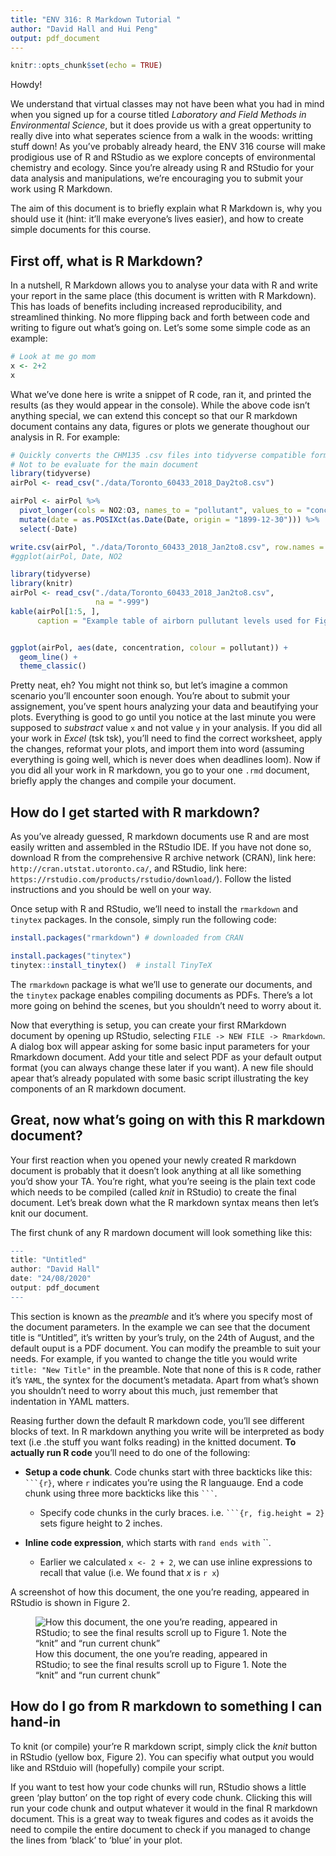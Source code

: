 ```yaml
---
title: "ENV 316: R Markdown Tutorial "
author: "David Hall and Hui Peng"
output: pdf_document
---
```


```r
knitr::opts_chunk$set(echo = TRUE)
```

Howdy!

We understand that virtual classes may not have been what you had in mind when you signed up for a course titled *Laboratory and Field Methods in Environmental Science*, but it does provide us with a great oppertunity to really dive into what seperates science from a walk in the woods: writting stuff down! As you've probably already heard, the ENV 316 course will make prodigious use of R and RStudio as we explore concepts of environmental chemistry and ecology. Since you're already using R and RStudio for your data analysis and manipulations, we're encouraging you to submit your work using R Markdown. 

The aim of this document is to briefly explain what R Markdown is, why you should use it (hint: it'll make everyone's lives easier), and how to create simple documents for this course. 

## First off, what is R Markdown? 

In a nutshell, R Markdown allows you to analyse your data with R and write your report in the same place (this document is written with R Markdown). This has loads of benefits including increased reproducibility, and streamlined thinking. No more flipping back and forth between code and writing to figure out what's going on. Let's some some simple code as an example: 

```r
# Look at me go mom
x <- 2+2
x
```

What we've done here is write a snippet of R code, ran it, and printed the results (as they would appear in the console). While the above code isn't anything special, we can extend this concept so that our R markdown document contains any data, figures or plots we generate thoughout our analysis in R. For example: 

```r
# Quickly converts the CHM135 .csv files into tidyverse compatible format. 
# Not to be evaluate for the main document
library(tidyverse)
airPol <- read_csv("./data/Toronto_60433_2018_Day2to8.csv")

airPol <- airPol %>%
  pivot_longer(cols = NO2:O3, names_to = "pollutant", values_to = "concentration") %>%
  mutate(date = as.POSIXct(as.Date(Date, origin = "1899-12-30"))) %>%
  select(-Date)

write.csv(airPol, "./data/Toronto_60433_2018_Jan2to8.csv", row.names = FALSE)
#ggplot(airPol, Date, NO2

```

```r
library(tidyverse) 
library(knitr)
airPol <- read_csv("./data/Toronto_60433_2018_Jan2to8.csv",
                   na = "-999")
kable(airPol[1:5, ], 
      caption = "Example table of airborn pullutant levels used for Figure 1.")


ggplot(airPol, aes(date, concentration, colour = pollutant)) +
  geom_line() +
  theme_classic()
```

Pretty neat, eh? You might not think so, but let's imagine a common scenario you'll encounter soon enough. You're about to submit your assignement, you've spent hours analyzing your data and beautifying your plots. Everything is good to go until you notice at the last minute you were supposed to *substract* value `x` and not value `y` in your analysis. If you did all your work in *Excel* (tsk tsk), you'll need to find the correct worksheet, apply the changes, reformat your plots, and import them into word (assuming everything is going well, which is never does when deadlines loom). Now if you did all your work in R markdown, you go to your one `.rmd` document, briefly apply the changes and compile your document.  

## How do I get started with R markdown?

As you've already guessed, R markdown documents use R and are most easily written and assembled in the RStudio IDE. If you have not done so, download R from the comprehensive R archive network (CRAN), link here: `http://cran.utstat.utoronto.ca/`, and RStudio, link here: `https://rstudio.com/products/rstudio/download/`). Follow the listed instructions and you should be well on your way. 

Once setup with R and RStudio, we'll need to install the `rmarkdown` and `tinytex` packages. In the console, simply run the following code:

```r
install.packages("rmarkdown") # downloaded from CRAN

install.packages("tinytex")
tinytex::install_tinytex()  # install TinyTeX

```

The `rmarkdown` package is what we'll use to generate our documents, and the `tinytex` package enables compiling documents as PDFs. There's a lot more going on behind the scenes, but you shouldn't need to worry about it. 

Now that everything is setup, you can create your first RMarkdown document by opening up RStudio, selecting `FILE -> NEW FILE -> Rmarkdown`. A dialog box will appear asking for some basic input parameters for your Rmarkdown document. Add your title and select PDF as your default output format (you can always change these later if you want). A new file should apear that's already populated with some basic script illustrating the key components of an R markdown document. 

## Great, now what's going on with this R markdown document?

Your first reaction when you opened your newly created R markdown document is probably that it doesn't look anything at all like something you'd show your TA. You're right, what you're seeing is the plain text code which needs to be compiled (called *knit* in RStudio) to create the final document. Let's break down what the R markdown syntax means then let's knit our document. 

The first chunk of any R mardown document will look something like this:

```r
---
title: "Untitled"
author: "David Hall"
date: "24/08/2020"
output: pdf_document
---
```

This section is known as the *preamble* and it's where you specify most of the document parameters. In the example we can see that the document title is "Untitled", it's written by your's truly, on the 24th of August, and the default ouput is a PDF document. You can modify the preamble to suit your needs. For example, if you wanted to change the title you would write `title: "New Title"` in the preamble. Note that none of this is `R` code, rather it's `YAML`, the syntex for the document's metadata. Apart from what's shown you shouldn't need to worry about this much, just remember that indentation in YAML matters. 

Reasing further down the default R markdown code, you'll see different blocks of text. In R markdown anything you write will be interpreted as body text (i.e .the stuff you want folks reading) in the knitted document. **To actually run R code** you'll need to do one of the following:

- **Setup a code chunk**. Code chunks start with three backticks like this: ` ```{r}`, where `r` indicates you're using the R languauge. End a code chunk using three more backticks like this ` ``` `.

  - Specify code chunks in the curly braces. i.e. ` ```{r, fig.height = 2}` sets figure height to 2 inches.
  
- **Inline code expression**, which starts with ` `r` and ends with ` ``. 

  - Earlier we calculated `x <- 2 + 2`, we can use inline expressions to recall that value (i.e. We found that *x* is `r x`)
 
 A screenshot of how this document, the one you're reading, appeared in RStudio is shown in Figure 2.   
  
![How this document, the one you're reading, appeared in RStudio; to see the final results scroll up to Figure 1. Note the "knit" and "run current chunk" ](images/exampleRMarkdown.PNG)

## How do I go from R markdown to something I can hand-in

To knit (or compile) your're R markdown script, simply click the  *knit* button in RStudio (yellow box, Figure 2). You can specifiy what output you would like and RStduio will (hopefully) compile your script. 

If you want to test how your code chunks will run, RStudio shows a little green 'play button' on the top right of every code chunk. Clicking this will run your code chunk and output whatever it would in the final R markdown document. This is a great way to tweak figures and codes as it avoids the need to compile the entire document to check if you managed to change the lines from 'black' to 'blue' in your plot. 

